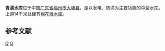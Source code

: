 {{expand|time=2010-08-17T00:25:19+00:00}}
{{Infobox Reservoir | 
|name                     = 青溪水库
|nickname                 = 
|image                    = 
|image_caption            = 
|map                      = 
|map_caption              = 
|code                     = BHE13000213
|class                    = 中型水库
|location_of_reservoir    = [[广东省|广东省]][[梅州市|梅州市]][[大埔县|大埔县]]
|location_of_dam          = [[青溪镇_(大埔县)|青溪镇]]
|inflow                   = 
|outflow                  = [[汀江|汀江]]
|catchment_area           = 9157
|reservoir_area           = 
|mean_depth               = 
|maximum_depth            = 
|flood_level              = 76.33
|normal_water_level       = 73.0
|dead_water_level         = 
|water_quality            = 
|island                   = 
|maximum_storage_capacity = 8470万
|normal_storage_capacity  = 6880万
|dead_storage_capacity    = 
|type_of_dam              = 
|elevation_of_dam         = 
|height_of_dam            = 
|length_of_dam            = 
|width_of_dam             = 
|installed_capacity       = 
|start                    = 
|complete                 = 
|cost                     = 
|emigrate                 = 
|latd              = 24
|latm              = 33
|lats              = 43
|latNS             = N
|longd             = 116
|longm             = 37
|longs             = 04
|longEW            = E
|website           = 
|footnotes         = <ref>{{cite journal |title=棉花滩水库建成后对青溪水库设计洪水影响研究|author=李杰友，陆波，穆方驰|journal=水利水电科技进展|year=2005 |volume=25 |issue=1 |url=http://www.cqvip.com/qk/93234b/2005001/11724030.html }}</ref>
}}
'''青溪水库'''位于中国[[广东省|广东省]][[梅州市|梅州市]][[大埔县|大埔县]]，是以发电、防洪为主要功能的中型水库。上游14千米处建有[[棉花滩水库|棉花滩水库]]。

==参考文献==
{{reflist}}

[[Category:大埔县|Q]]
[[Category:广东水库|Q]]